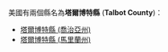 美國有兩個縣名為'''塔爾博特縣''' ('''Talbot County''')：
* [[塔爾博特縣_(喬治亞州)|塔爾博特縣 (喬治亞州)]]
* [[塔爾博特縣_(馬里蘭州)|塔爾博特縣 (馬里蘭州)]]
{{disambig|T塔爾博特縣|Cat=五字县名消歧义}}